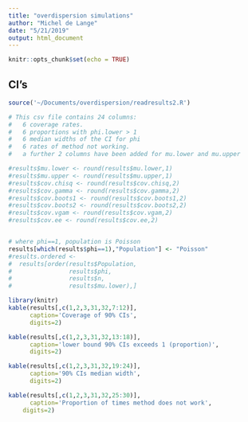```yaml
---
title: "overdispersion simulations"
author: "Michel de Lange"
date: "5/21/2019"
output: html_document
---
```


```r
knitr::opts_chunk$set(echo = TRUE)
```

## CI's



```r
source('~/Documents/overdispersion/readresults2.R')

# This csv file contains 24 columns:
#   6 coverage rates.  
#   6 proportions with phi.lower > 1
#   6 median widths of the CI for phi
#   6 rates of method not working.
#   a further 2 columns have been added for mu.lower and mu.upper

#results$mu.lower <- round(results$mu.lower,1)
#results$mu.upper <- round(results$mu.upper,1)
#results$cov.chisq <- round(results$cov.chisq,2)
#results$cov.gamma <- round(results$cov.gamma,2)
#results$cov.boots1 <- round(results$cov.boots1,2)
#results$cov.boots2 <- round(results$cov.boots2,2)
#results$cov.vgam <- round(results$cov.vgam,2)
#results$cov.ee <- round(results$cov.ee,2)


# where phi==1, population is Poisson
results[which(results$phi==1),"Population"] <- "Poisson"
#results.ordered <- 
#  results[order(results$Population,
#                results$phi,
#                results$n,
#                results$mu.lower),]


```

```r
library(knitr)
kable(results[,c(1,2,3,31,32,7:12)],
      caption='Coverage of 90% CIs',
      digits=2)
```

```r
kable(results[,c(1,2,3,31,32,13:18)],
      caption='lower bound 90% CIs exceeds 1 (proportion)',
      digits=2)
```

```r
kable(results[,c(1,2,3,31,32,19:24)],
      caption='90% CIs median width',
      digits=2)

```

```r
kable(results[,c(1,2,3,31,32,25:30)],
      caption='Proportion of times method does not work',
    digits=2)
```


